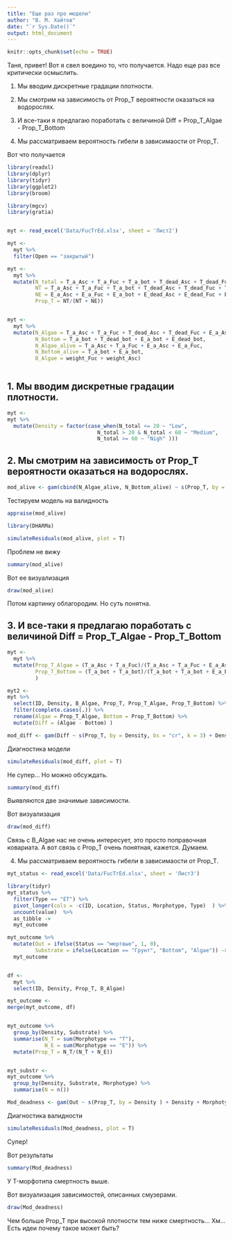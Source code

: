 ```yaml
---
title: "Еще раз про модели"
author: "В. М. Хайтов"
date: "`r Sys.Date()`"
output: html_document
---
```


```r
knitr::opts_chunk$set(echo = TRUE)
```

Таня, привет!
Вот я свел воедино то, что получается. Надо еще раз все критически осмыслить.

1. Мы вводим дискретные градации плотности.

2. Мы смотрим на зависимость от Prop_T вероятности оказаться на водорослях.

3. И все-таки я предлагаю поработать с величиной Diff = Prop_T_Algae - Prop_T_Bottom

4. Мы рассматриваем вероятность гибели в зависимаости от Prop_T.

Вот что получается

```r
library(readxl)
library(dplyr)
library(tidyr)
library(ggplot2)
library(broom)

library(mgcv)
library(gratia)


myt <- read_excel('Data/FucTrEd.xlsx', sheet = 'Лист2')

myt <- 
  myt %>% 
  filter(Open == "закрытый")

myt <-
  myt %>% 
  mutate(N_total = T_a_Asc + T_a_Fuc + T_a_bot + T_dead_Asc + T_dead_Fuc + T_dead_bot + E_a_Asc + E_a_Fuc + E_a_bot + E_dead_Asc + E_dead_Fuc + E_dead_bot,
         NT = T_a_Asc + T_a_Fuc + T_a_bot + T_dead_Asc + T_dead_Fuc + T_dead_bot, 
         NE = E_a_Asc + E_a_Fuc + E_a_bot + E_dead_Asc + E_dead_Fuc + E_dead_bot,
         Prop_T = NT/(NT + NE))


myt <-
  myt %>% 
  mutate(N_Algae = T_a_Asc + T_a_Fuc + T_dead_Asc + T_dead_Fuc + E_a_Asc + E_a_Fuc + E_dead_Asc + E_dead_Fuc,
         N_Bottom = T_a_bot + T_dead_bot + E_a_bot + E_dead_bot,
         N_Algae_alive = T_a_Asc + T_a_Fuc + E_a_Asc + E_a_Fuc,
         N_Bottom_alive = T_a_bot + E_a_bot,
         B_Algae = weight_Fuc + weight_Asc)



```



## 1. Мы вводим дискретные градации плотности.


```r
myt <- 
myt %>% 
  mutate(Density = factor(case_when(N_total <= 20 ~ "Low",
                             N_total > 20 & N_total < 60 ~ "Medium",
                             N_total >= 60 ~ "Nigh" )))

```



## 2. Мы смотрим на зависимость от Prop_T вероятности оказаться на водорослях.

```r

mod_alive <- gam(cbind(N_Algae_alive, N_Bottom_alive) ~ s(Prop_T, by = Density, k = 5) + Density  + s(B_Algae, by = Density, k = 5) , data = myt, family = "binomial", method = "REML")

```

Тестируем модель на валидность

```r

appraise(mod_alive)

library(DHARMa)

simulateResiduals(mod_alive, plot = T)
```

Проблем не вижу

```r
summary(mod_alive)
```


Вот ее визуализация

```r
draw(mod_alive)
```

Потом картинку облагородим. Но суть понятна. 

## 3. И все-таки я предлагаю поработать с величиной Diff = Prop_T_Algae - Prop_T_Bottom

```r
myt <- 
  myt %>% 
  mutate(Prop_T_Algae = (T_a_Asc + T_a_Fuc)/(T_a_Asc + T_a_Fuc + E_a_Asc + E_a_Fuc),
         Prop_T_Bottom = (T_a_bot + T_a_bot)/(T_a_bot + T_a_bot + E_a_bot + E_a_bot)
         )

myt2 <-
myt %>% 
  select(ID, Density, B_Algae, Prop_T, Prop_T_Algae, Prop_T_Bottom) %>% 
  filter(complete.cases(.)) %>% 
  rename(Algae = Prop_T_Algae, Bottom = Prop_T_Bottom) %>% 
  mutate(Diff = (Algae - Bottom) )

```


```r

mod_diff <- gam(Diff ~ s(Prop_T, by = Density, bs = "cr", k = 3) + Density + s(B_Algae, by = Density), data = myt2) 

```


Диагностика модели
```r
simulateResiduals(mod_diff, plot = T)
```

Не супер... Но можно обсуждать.


```r
summary(mod_diff)

```

Выявляются две значимые зависимости. 

Вот визуализация
```r
draw(mod_diff)
```

Связь с B_Algae нас не очень интересует, это просто поправочная ковариата. А вот связь с Prop_T очень понятная, кажется. Думаем.


4. Мы рассматриваем вероятность гибели в зависимаости от Prop_T.

```r

myt_status <- read_excel('Data/FucTrEd.xlsx', sheet = 'Лист3')

library(tidyr)
myt_status %>% 
  filter(Type == "ET") %>% 
  pivot_longer(cols = -c(ID, Location, Status, Morphotype, Type)  ) %>%
  uncount(value)  %>%
  as_tibble ->
  myt_outcome

myt_outcome %>%
  mutate(Out = ifelse(Status == "мертвые", 1, 0),
         Substrate = ifelse(Location == "Грунт", "Bottom", "Algae")) ->
  myt_outcome


df <- 
  myt %>% 
  select(ID, Density, Prop_T, B_Algae)

myt_outcome <- 
merge(myt_outcome, df)


myt_outcome %>% 
  group_by(Density, Substrate) %>% 
  summarise(N_T = sum(Morphotype == "T"),
            N_E = sum(Morphotype == "E")) %>% 
  mutate(Prop_T = N_T/(N_T + N_E))


myt_substr <- 
myt_outcome %>% 
  group_by(Density, Substrate, Morphotype) %>% 
  summarise(N = n())

```



```r
Mod_deadness <- gam(Out ~ s(Prop_T, by = Density ) + Density + Morphotype +  + s(B_Algae, by = Density) , family = "binomial", data = myt_outcome, method = "REML")

```

Диагностика валидности

```r
simulateResiduals(Mod_deadness, plot = T)
```

Супер!

Вот результаты

```r
summary(Mod_deadness)
```

У T-морфотипа смертность выше.

Вот визуализация зависимостей, описанных смузерами. 

```r
draw(Mod_deadness)
```

Чем больше Prop_T при высокой плотности тем ниже смертность... Хм... Есть идеи почему такое может быть?


